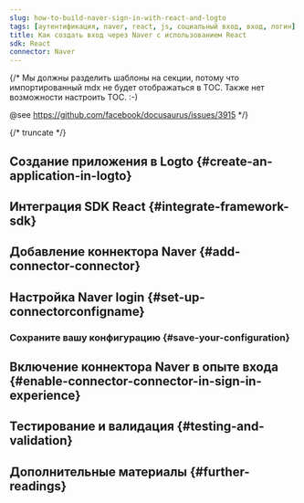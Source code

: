 ```yaml
---
slug: how-to-build-naver-sign-in-with-react-and-logto
tags: [аутентификация, naver, react, js, социальный вход, вход, логин]
title: Как создать вход через Naver с использованием React
sdk: React
connector: Naver
---
```


{/*
  Мы должны разделить шаблоны на секции, потому что импортированный mdx не будет отображаться в TOC.
  Также нет возможности настроить TOC. :-)

  @see https://github.com/facebook/docusaurus/issues/3915
*/}




{/* truncate */}

<Intro connector={connector} sdk="React" link="https://reactjs.org" />

## Создание приложения в Logto \{#create-an-application-in-logto}

<CreateApplication type="Single page app" framework="React" />

## Интеграция SDK React \{#integrate-framework-sdk}

<IntegrateSdk />

## Добавление коннектора Naver \{#add-connector-connector}

<AddSocialConnector connector={connector} framework="React" />

## Настройка Naver login \{#set-up-connectorconfigname}

<ConnectorGuide />

### Сохраните вашу конфигурацию \{#save-your-configuration}

<SaveYourConfiguration connector={connector} />

## Включение коннектора Naver в опыте входа \{#enable-connector-connector-in-sign-in-experience}

<EnableSocialConnector connector={connector} />

## Тестирование и валидация \{#testing-and-validation}

<TestingAndValidation connector={connector} sdk="React" />

## Дополнительные материалы \{#further-readings}

<FurtherReadings />